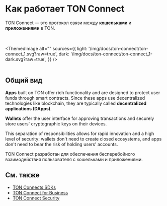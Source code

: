 

# Как работает TON Connect

TON Connect — это протокол связи между **кошельками** и **приложениями** в TON.

<br></br>
<ThemedImage
    alt=""
    sources={{
        light: '/img/docs/ton-connect/ton-connect_1.svg?raw=true',
        dark: '/img/docs/ton-connect/ton-connect_1-dark.svg?raw=true',
    }}
/>
<br></br>

## Общий вид

**Apps** built on TON offer rich functionality and are designed to protect user funds through smart contracts. Since these apps use decentralized technologies like blockchain, they are typically called **decentralized applications (DApps)**.

**Wallets** offer the user interface for approving transactions and securely store users' cryptographic keys on their devices.

This separation of responsibilities allows for rapid innovation and a high level of security: wallets don't need to create closed ecosystems, and apps don't need to bear the risk of holding users' accounts.

TON Connect разработан для обеспечения бесперебойного взаимодействия пользователя с кошельками и приложениями.

## См. также

- [TON Connects SDKs](/v3/guidelines/ton-connect/guidelines/developers/)
- [TON Connect for Business](/v3/guidelines/ton-connect/business/ton-connect-for-business/)
- [TON Connect Security](/v3/guidelines/ton-connect/business/ton-connect-for-security/)

<Feedback />
